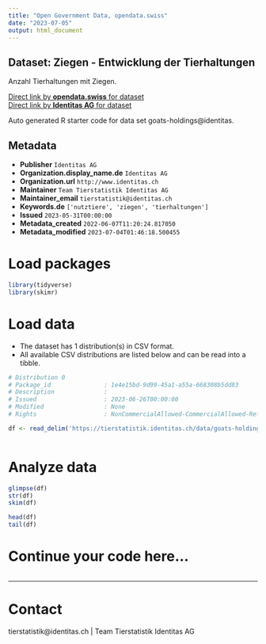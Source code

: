 ```yaml
---
title: "Open Government Data, opendata.swiss"
date: "2023-07-05"
output: html_document
---
```


## Dataset: Ziegen - Entwicklung der Tierhaltungen

Anzahl Tierhaltungen mit Ziegen. 

[Direct link by **opendata.swiss** for dataset](https://opendata.swiss/de/dataset/ziegen-entwicklung-der-tierhaltungen)<br>
[Direct link by **Identitas AG** for dataset](https://tierstatistik.identitas.ch/)

Auto generated R starter code for data set goats-holdings@identitas.

## Metadata

- **Publisher** `Identitas AG`
- **Organization.display_name.de** `Identitas AG`
- **Organization.url** `http://www.identitas.ch`
- **Maintainer** `Team Tierstatistik Identitas AG`
- **Maintainer_email** `tierstatistik@identitas.ch`
- **Keywords.de** `['nutztiere', 'ziegen', 'tierhaltungen']`
- **Issued** `2023-05-31T00:00:00`
- **Metadata_created** `2022-06-07T11:20:24.817050`
- **Metadata_modified** `2023-07-04T01:46:18.500455`


# Load packages

```r

library(tidyverse)
library(skimr)

```

# Load data

-   The dataset has 1 distribution(s) in CSV format.
-   All available CSV distributions are listed below and can be read into a tibble.

```r

# Distribution 0
# Package_id               : 1e4e15bd-9d99-45a1-a55a-668308b5dd83
# Description              : 
# Issued                   : 2023-06-26T00:00:00
# Modified                 : None
# Rights                   : NonCommercialAllowed-CommercialAllowed-ReferenceRequired

df <- read_delim('https://tierstatistik.identitas.ch/data/goats-holdings.csv')



```

# Analyze data

```r

glimpse(df)
str(df)
skim(df)

head(df)
tail(df)

```

# Continue your code here...

```r

```

------------------------------------------------------------------------

# Contact

tierstatistik@identitas.ch | Team Tierstatistik Identitas AG

